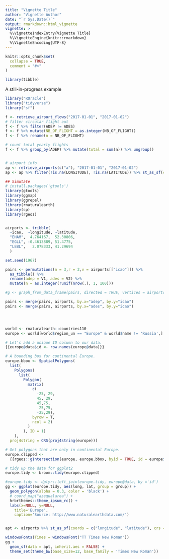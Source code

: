 ```yaml
---
title: "Vignette Title"
author: "Vignette Author"
date: "`r Sys.Date()`"
output: rmarkdown::html_vignette
vignette: >
  %\VignetteIndexEntry{Vignette Title}
  %\VignetteEngine{knitr::rmarkdown}
  %\VignetteEncoding{UTF-8}
---
```


```r
knitr::opts_chunk$set(
  collapse = TRUE,
  comment = "#>"
)

library(tibble)
```

A still-in-progress example

```r
library("ROracle")
library("tidyverse")
library("sf")

f <- retrieve_airport_flows("2017-01-01", "2017-01-02")
# filter circular flight out
f <- f %>% filter(ADEP != ADES)
f <- f %>% mutate(NB_OF_FLIGHT = as.integer(NB_OF_FLIGHT))
f <- f %>% rename(n = NB_OF_FLIGHT)

# count total yearly flights
f <- f %>% group_by(ADEP) %>% mutate(total = sum(n)) %>% ungroup()


# airport info
ap <- retrieve_airports(c("a"), "2017-01-01", "2017-01-02")
ap <- ap %>% filter(!is.na(LONGITUDE), !is.na(LATITUDE)) %>% st_as_sf(coords = c("LONGITUDE", "LATITUDE"), crs = 4326)
```

```r
## Simutate
# install.packages('gtools')
library(gtools)
library(ggmap)
library(ggrepel)
library(rnaturalearth)
library(sp)
library(rgeos)


airports <- tribble(
  ~icao,  ~longitude, ~latitude,
  "EHAM",  4.764167,  52.30806,
  "EGLL", -0.4613889, 51.4775,
  "LEBL",   2.078333, 41.29694
  )

set.seed(1967)

pairs <- permutations(n = 3,r = 2,v = airports[["icao"]]) %>%
  as_tibble() %>% 
  rename(adep = V1, ades = V2) %>% 
  mutate(n = as.integer(runif(nrow(.), 1, 100)))

#g <- graph_from_data_frame(pairs, directed = TRUE, vertices = airports)

pairs <- merge(pairs, airports, by.x="adep", by.y="icao")
pairs <- merge(pairs, airports, by.x="ades", by.y="icao")




world <- rnaturalearth::countries110
europe <- world[world$region_un == "Europe" & world$name != 'Russia',]

# Let's add a unique ID column to our data.
{{europe@data$id <- row.names(europe@data)}}

# A bounding box for continental Europe.
europe.bbox <- SpatialPolygons(
  list(
    Polygons(
      list(
        Polygon(
          matrix(
            c(
              -25, 29,
              45, 29,
              45,75,
              -25,75,
              -25,29),
            byrow = T,
            ncol = 2)
          )
        ), ID = 1)
    ),
  proj4string = CRS(proj4string(europe)))

# Get polygons that are only in continental Europe.
europe.clipped <-
  {{rgeos::gIntersection(europe, europe.bbox, byid = TRUE, id = europe$id)}}

# tidy up the data for ggplot2
europe.tidy <- broom::tidy(europe.clipped)

#europe.tidy <- dplyr::left_join(europe.tidy, europe@data, by ='id')
gg <- ggplot(europe.tidy, aes(long, lat, group = group)) +
  geom_polygon(alpha = 0.3, color = 'black') +
  # coord_map("azequalarea") +
  hrbrthemes::theme_ipsum_rc() +
  labs(x=NULL, y=NULL, 
    title='Europe',
    caption='Source: http://www.naturalearthdata.com/')


apt <- airports %>% st_as_sf(coords = c("longitude", "latitude"), crs = 4326)

windowsFonts(Times = windowsFont("TT Times New Roman"))
gg + 
  geom_sf(data = apt, inherit.aes = FALSE) +
  theme_set(theme_bw(base_size=12, base_family = 'Times New Roman'))
```

